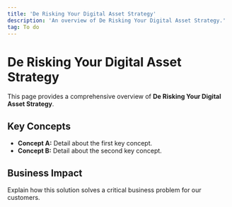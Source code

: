 ```yaml
---
title: 'De Risking Your Digital Asset Strategy'
description: 'An overview of De Risking Your Digital Asset Strategy.'
tag: To do
---
```


# De Risking Your Digital Asset Strategy

This page provides a comprehensive overview of **De Risking Your Digital Asset Strategy**.

## Key Concepts

* **Concept A:** Detail about the first key concept.
* **Concept B:** Detail about the second key concept.

## Business Impact

Explain how this solution solves a critical business problem for our customers.
